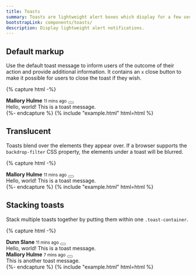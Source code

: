 ```yaml
---
title: Toasts
summary: Toasts are lightweight alert boxes which display for a few seconds after a user has taken an action, to inform them of the state or outcome. They can be used when a user clicks a button or submits a form and their aim is to provide feedback, rather than encourage to take action.
bootstrapLink: components/toasts/
description: Display lightweight alert notifications.
---
```


## Default markup

Use the default toast message to inform users of the outcome of their action and provide additional information. It contains an `x` close button to make it possible for users to close the toast if they wish.

{% capture html -%}
<div
  class="toast show"
  role="alert"
  aria-live="assertive"
  aria-atomic="true"
  data-bs-autohide="false"
  data-bs-toggle="toast"
>
  <div class="toast-header">
    <span
      class="avatar avatar-xs me-2"
      style="background-image: url(/samples/avatars/018f.jpg)"
    ></span>
    <strong class="me-auto">Mallory Hulme</strong>
    <small>11 mins ago</small>
    <button
      type="button"
      class="ms-2 btn-close"
      data-bs-dismiss="toast"
      aria-label="Close"
    ></button>
  </div>
  <div class="toast-body">Hello, world! This is a toast message.</div>
</div>
{%- endcapture %}
{% include "example.html" html=html %}

## Translucent

Toasts blend over the elements they appear over. If a browser supports the `backdrop-filter` CSS property, the elements under a toast will be blurred.

{% capture html -%}
<div
  class="toast show"
  role="alert"
  aria-live="assertive"
  aria-atomic="true"
  data-bs-autohide="false"
  data-bs-toggle="toast"
>
  <div class="toast-header">
    <span
      class="avatar avatar-xs me-2"
      style="background-image: url(/samples/avatars/029m.jpg)"
    ></span>
    <strong class="me-auto">Mallory Hulme</strong>
    <small>11 mins ago</small>
    <button
      type="button"
      class="ms-2 btn-close"
      data-bs-dismiss="toast"
      aria-label="Close"
    ></button>
  </div>
  <div class="toast-body">Hello, world! This is a toast message.</div>
</div>
{%- endcapture %}
{% include "example.html" html=html %}

## Stacking toasts

Stack multiple toasts together by putting them within one `.toast-container`.

{% capture html -%}
<div class="toast-container">
  <div
    class="toast show"
    role="alert"
    aria-live="assertive"
    aria-atomic="true"
    data-bs-autohide="false"
    data-bs-toggle="toast"
  >
    <div class="toast-header">
      <span
        class="avatar avatar-xs me-2"
        style="background-image: url(/samples/avatars/008m.jpg)"
      ></span>
      <strong class="me-auto">Dunn Slane</strong>
      <small>11 mins ago</small>
      <button
        type="button"
        class="ms-2 btn-close"
        data-bs-dismiss="toast"
        aria-label="Close"
      ></button>
    </div>
    <div class="toast-body">Hello, world! This is a toast message.</div>
  </div>
  <div
    class="toast show"
    role="alert"
    aria-live="assertive"
    aria-atomic="true"
    data-bs-autohide="false"
    data-bs-toggle="toast"
  >
    <div class="toast-header">
      <span
        class="avatar avatar-xs me-2"
        style="background-image: url(/samples/avatars/020m.jpg)"
      ></span>
      <strong class="me-auto">Mallory Hulme</strong>
      <small>7 mins ago</small>
      <button
        type="button"
        class="ms-2 btn-close"
        data-bs-dismiss="toast"
        aria-label="Close"
      ></button>
    </div>
    <div class="toast-body">This is another toast message.</div>
  </div>
</div>
{%- endcapture %}
{% include "example.html" html=html %}

